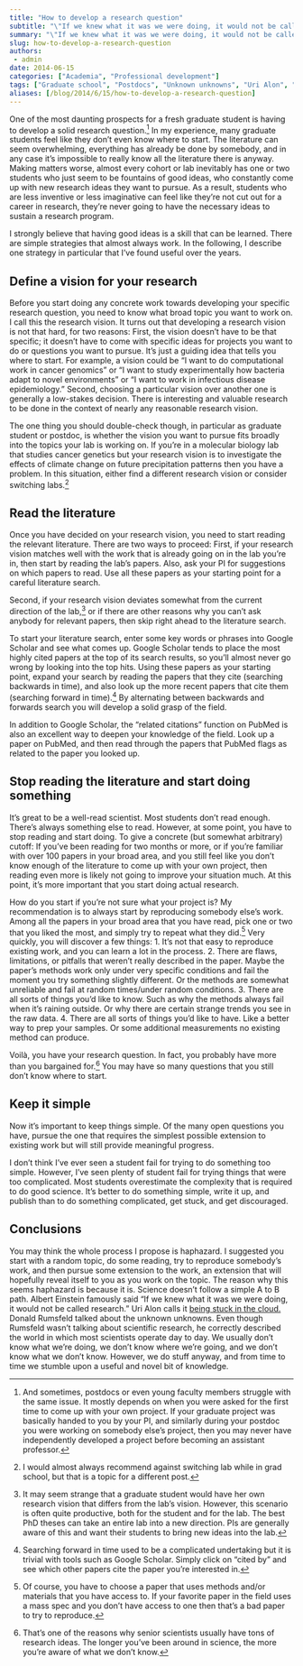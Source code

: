 ```yaml
---
title: "How to develop a research question"
subtitle: "\"If we knew what it was we were doing, it would not be called research.\""
summary: "\"If we knew what it was we were doing, it would not be called research.\""
slug: how-to-develop-a-research-question
authors:
 - admin
date: 2014-06-15
categories: ["Academia", "Professional development"]
tags: ["Graduate school", "Postdocs", "Unknown unknowns", "Uri Alon", "Vision"]
aliases: [/blog/2014/6/15/how-to-develop-a-research-question]
---
```

One of the most daunting prospects for a fresh graduate student is having to develop a solid research question.[^1] In my experience, many graduate students feel like they don’t even know where to start. The literature can seem overwhelming, everything has already be done by somebody, and in any case it’s impossible to really know all the literature there is anyway. Making matters worse, almost every cohort or lab inevitably has one or two students who just seem to be fountains of good ideas, who constantly come up with new research ideas they want to pursue. As a result, students who are less inventive or less imaginative can feel like they’re not cut out for a career in research, they’re never going to have the necessary ideas to sustain a research program.

[^1]: And sometimes, postdocs or even young faculty members struggle with the same issue. It mostly depends on when you were asked for the first time to come up with your own project. If your graduate project was basically handed to you by your PI, and similarly during your postdoc you were working on somebody else’s project, then you may never have independently developed a project before becoming an assistant professor.


I strongly believe that having good ideas is a skill that can be learned. There are simple strategies that almost always work. In the following, I describe one strategy in particular that I’ve found useful over the years.

## Define a vision for your research

Before you start doing any concrete work towards developing your specific research question, you need to know what broad topic you want to work on. I call this the research vision. It turns out that developing a research vision is not that hard, for two reasons: First, the vision doesn’t have to be that specific; it doesn’t have to come with specific ideas for projects you want to do or questions you want to pursue. It’s just a guiding idea that tells you where to start. For example, a vision could be “I want to do computational work in cancer genomics” or “I want to study experimentally how bacteria adapt to novel environments” or “I want to work in infectious disease epidemiology.” Second, choosing a particular vision over another one is generally a low-stakes decision. There is interesting and valuable research to be done in the context of nearly any reasonable research vision.

The one thing you should double-check though, in particular as graduate student or postdoc, is whether the vision you want to pursue fits broadly into the topics your lab is working on. If you’re in a molecular biology lab that studies cancer genetics but your research vision is to investigate the effects of climate change on future precipitation patterns then you have a problem. In this situation, either find a different research vision or consider switching labs.[^2]

[^2]: I would almost always recommend against switching lab while in grad school, but that is a topic for a different post.

## Read the literature

Once you have decided on your research vision, you need to start reading the relevant literature. There are two ways to proceed: First, if your research vision matches well with the work that is already going on in the lab you’re in, then start by reading the lab’s papers. Also, ask your PI for suggestions on which papers to read. Use all these papers as your starting point for a careful literature search. 

Second, if your research vision deviates somewhat from the current direction of the lab,[^3] or if there are other reasons why you can’t ask anybody for relevant papers, then skip right ahead to the literature search.

[^3]: It may seem strange that a graduate student would have her own research vision that differs from the lab’s vision. However, this scenario is often quite productive, both for the student and for the lab. The best PhD theses can take an entire lab into a new direction. PIs are generally aware of this and want their students to bring new ideas into the lab.


To start your literature search, enter some key words or phrases into Google Scholar and see what comes up. Google Scholar tends to place the most highly cited papers at the top of its search results, so you’ll almost never go wrong by looking into the top hits. Using these papers as your starting point, expand your search by reading the papers that they cite (searching backwards in time), and also look up the more recent papers that cite them (searching forward in time).[^4] By alternating between backwards and forwards search you will develop a solid grasp of the field.

[^4]: Searching forward in time used to be a complicated undertaking but it is trivial with tools such as Google Scholar. Simply click on “cited by” and see which other papers cite the paper you’re interested in.


In addition to Google Scholar, the “related citations” function on PubMed is also an excellent way to deepen your knowledge of the field. Look up a paper on PubMed, and then read through the papers that PubMed flags as related to the paper you looked up.

## Stop reading the literature and start doing something

It’s great to be a well-read scientist. Most students don’t read enough. There’s always something else to read. However, at some point, you have to stop reading and start doing. To give a concrete (but somewhat arbitrary) cutoff: If you’ve been reading for two months or more, or if you’re familiar with over 100 papers in your broad area, and you still feel like you don’t know enough of the literature to come up with your own project, then reading even more is likely not going to improve your situation much. At this point, it’s more important that you start doing actual research.

How do you start if you’re not sure what your project is? My recommendation is to always start by reproducing somebody else’s work. Among all the papers in your broad area that you have read, pick one or two that you liked the most, and simply try to repeat what they did.[^5] Very quickly, you will discover a few things: 1. It’s not that easy to reproduce existing work, and you can learn a lot in the process. 2. There are flaws, limitations, or pitfalls that weren’t really described in the paper. Maybe the paper’s methods work only under very specific conditions and fail the moment you try something slightly different. Or the methods are somewhat unreliable and fail at random times/under random conditions. 3. There are all sorts of things you’d like to know. Such as why the methods always fail when it’s raining outside. Or why there are certain strange trends you see in the raw data. 4. There are all sorts of things you’d like to have. Like a better way to prep your samples. Or some additional measurements no existing method can produce.

[^5]: Of course, you have to choose a paper that uses methods and/or materials that you have access to. If your favorite paper in the field uses a mass spec and you don’t have access to one then that’s a bad paper to try to reproduce. 


Voilà, you have your research question. In fact, you probably have more than you bargained for.[^6] You may have so many questions that you still don’t know where to start.

[^6]: That’s one of the reasons why senior scientists usually have tons of research ideas. The longer you’ve been around in science, the more you’re aware of what we don’t know.


## Keep it simple

Now it’s important to keep things simple. Of the many open questions you have, pursue the one that requires the simplest possible extension to existing work but will still provide meaningful progress. 

I don’t think I’ve ever seen a student fail for trying to do something too simple. However, I’ve seen plenty of student fail for trying things that were too complicated. Most students overestimate the complexity that is required to do good science. It’s better to do something simple, write it up, and publish than to do something complicated, get stuck, and get discouraged.

## Conclusions

You may think the whole process I propose is haphazard. I suggested you start with a random topic, do some reading, try to reproduce somebody’s work, and then pursue some extension to the work, an extension that will hopefully reveal itself to you as you work on the topic. The reason why this seems haphazard is because it is. Science doesn’t follow a simple A to B path. Albert Einstein famously said “If we knew what it was we were doing, it would not be called research.” Uri Alon calls it [being stuck in the cloud.]( http://www.ted.com/talks/uri_alon_why_truly_innovative_science_demands_a_leap_into_the_unknown) Donald Rumsfeld talked about the unknown unknowns. Even though Rumsfeld wasn’t talking about scientific research, he correctly described the world in which most scientists operate day to day. We usually don’t know what we’re doing, we don’t know where we’re going, and we don’t know what we don’t know.  However, we do stuff anyway, and from time to time we stumble upon a useful and novel bit of knowledge.
